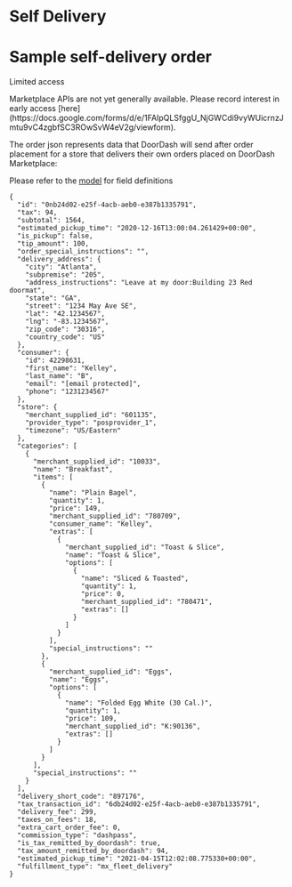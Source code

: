 # Self Delivery

# Sample self-delivery order

Limited access

<Warning>
Marketplace APIs are not yet generally available. Please record interest in early access [here](https://docs.google.com/forms/d/e/1FAIpQLSfggU_NjGWCdi9vyWUicrnzJmtu9vC4zgbfSC3ROwSvW4eV2g/viewform).
</Warning>

The order json represents data that DoorDash will send after order placement for a store that delivers their own orders placed on DoorDash Marketplace:

Please refer to the [model](/en-US/api/marketplace#section/Order) for field definitions

```
{  
  "id": "0nb24d02-e25f-4acb-aeb0-e387b1335791",  
  "tax": 94,  
  "subtotal": 1564,  
  "estimated_pickup_time": "2020-12-16T13:00:04.261429+00:00",  
  "is_pickup": false,  
  "tip_amount": 100,  
  "order_special_instructions": "",  
  "delivery_address": {  
    "city": "Atlanta",  
    "subpremise": "205",  
    "address_instructions": "Leave at my door:Building 23 Red doormat",  
    "state": "GA",  
    "street": "1234 May Ave SE",  
    "lat": "42.1234567",  
    "lng": "-83.1234567",  
    "zip_code": "30316",  
    "country_code": "US"  
  },  
  "consumer": {  
    "id": 42298631,  
    "first_name": "Kelley",  
    "last_name": "B",  
    "email": "[email protected]",  
    "phone": "1231234567"  
  },  
  "store": {  
    "merchant_supplied_id": "601135",  
    "provider_type": "posprovider_1",  
    "timezone": "US/Eastern"  
  },  
  "categories": [  
    {  
      "merchant_supplied_id": "10033",  
      "name": "Breakfast",  
      "items": [  
        {  
          "name": "Plain Bagel",  
          "quantity": 1,  
          "price": 149,  
          "merchant_supplied_id": "780709",  
          "consumer_name": "Kelley",  
          "extras": [  
            {  
              "merchant_supplied_id": "Toast & Slice",  
              "name": "Toast & Slice",  
              "options": [  
                {  
                  "name": "Sliced & Toasted",  
                  "quantity": 1,  
                  "price": 0,  
                  "merchant_supplied_id": "780471",  
                  "extras": []  
                }  
              ]  
            }  
          ],  
          "special_instructions": ""  
        },  
        {  
          "merchant_supplied_id": "Eggs",  
          "name": "Eggs",  
          "options": [  
            {  
              "name": "Folded Egg White (30 Cal.)",  
              "quantity": 1,  
              "price": 109,  
              "merchant_supplied_id": "K:90136",  
              "extras": []  
            }  
          ]  
        }  
      ],  
      "special_instructions": ""  
    }  
  ],  
  "delivery_short_code": "897176",  
  "tax_transaction_id": "6db24d02-e25f-4acb-aeb0-e387b1335791",  
  "delivery_fee": 299,  
  "taxes_on_fees": 18,  
  "extra_cart_order_fee": 0,  
  "commission_type": "dashpass",  
  "is_tax_remitted_by_doordash": true,  
  "tax_amount_remitted_by_doordash": 94,  
  "estimated_pickup_time": "2021-04-15T12:02:08.775330+00:00",  
  "fulfillment_type": "mx_fleet_delivery"  
}  

```

